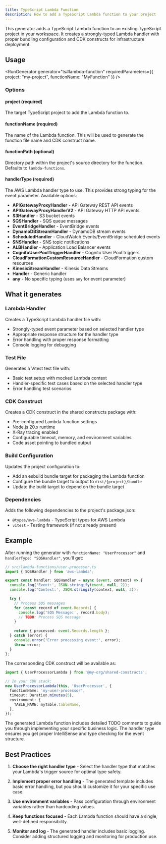 ```yaml
---
title: TypeScript Lambda Function
description: How to add a TypeScript Lambda function to your project
---
```



<Prerequisites />

This generator adds a TypeScript Lambda function to an existing TypeScript project in your workspace. It creates a strongly-typed Lambda handler with proper bundling configuration and CDK constructs for infrastructure deployment.

## Usage

<RunGenerator generator="ts#lambda-function" requiredParameters={{
  project: "my-project",
  functionName: "MyFunction"
}} />

### Options

#### project (required)
The target TypeScript project to add the Lambda function to.

#### functionName (required)
The name of the Lambda function. This will be used to generate the function file name and CDK construct name.

#### functionPath (optional)
Directory path within the project's source directory for the function. Defaults to `lambda-functions`.

#### handlerType (required)
The AWS Lambda handler type to use. This provides strong typing for the event parameter. Available options:

- **APIGatewayProxyHandler** - API Gateway REST API events
- **APIGatewayProxyHandlerV2** - API Gateway HTTP API events  
- **S3Handler** - S3 bucket events
- **SQSHandler** - SQS queue messages
- **EventBridgeHandler** - EventBridge events
- **DynamoDBStreamHandler** - DynamoDB stream events
- **ScheduledHandler** - CloudWatch Events/EventBridge scheduled events
- **SNSHandler** - SNS topic notifications
- **ALBHandler** - Application Load Balancer events
- **CognitoUserPoolTriggerHandler** - Cognito User Pool triggers
- **CloudFormationCustomResourceHandler** - CloudFormation custom resources
- **KinesisStreamHandler** - Kinesis Data Streams
- **Handler** - Generic handler
- **any** - No specific typing (uses `any` for event parameter)

## What it generates

### Lambda Handler
Creates a TypeScript Lambda handler file with:
- Strongly-typed event parameter based on selected handler type
- Appropriate response structure for the handler type
- Error handling with proper response formatting
- Console logging for debugging

### Test File
Generates a Vitest test file with:
- Basic test setup with mocked Lambda context
- Handler-specific test cases based on the selected handler type
- Error handling test scenarios

### CDK Construct
Creates a CDK construct in the shared constructs package with:
- Pre-configured Lambda function settings
- Node.js 20.x runtime
- X-Ray tracing enabled
- Configurable timeout, memory, and environment variables
- Code asset pointing to bundled output

### Build Configuration
Updates the project configuration to:
- Add an esbuild bundle target for packaging the Lambda function
- Configure the bundle target to output to `dist/{project}/bundle`
- Update the build target to depend on the bundle target

### Dependencies
Adds the following dependencies to the project's package.json:
- `@types/aws-lambda` - TypeScript types for AWS Lambda
- `vitest` - Testing framework (if not already present)

## Example

After running the generator with `functionName: "UserProcessor"` and `handlerType: "SQSHandler"`, you'll get:

```typescript
// src/lambda-functions/user-processor.ts
import { SQSHandler } from 'aws-lambda';

export const handler: SQSHandler = async (event, context) => {
  console.log('Event:', JSON.stringify(event, null, 2));
  console.log('Context:', JSON.stringify(context, null, 2));

  try {
    // Process SQS messages
    for (const record of event.Records) {
      console.log('SQS Message:', record.body);
      // TODO: Process SQS message
    }
    
    return { processed: event.Records.length };
  } catch (error) {
    console.error('Error processing event:', error);
    throw error;
  }
};
```

The corresponding CDK construct will be available as:

```typescript
import { UserProcessorLambda } from '@my-org/shared-constructs';

// In your CDK stack:
new UserProcessorLambda(this, 'UserProcessor', {
  functionName: 'my-user-processor',
  timeout: Duration.minutes(5),
  environment: {
    TABLE_NAME: myTable.tableName,
  },
});
```

<Aside type="tip">
The generated Lambda function includes detailed TODO comments to guide you through implementing your specific business logic. The handler type ensures you get proper IntelliSense and type checking for the event structure.
</Aside>

## Best Practices

1. **Choose the right handler type** - Select the handler type that matches your Lambda's trigger source for optimal type safety.

2. **Implement proper error handling** - The generated template includes basic error handling, but you should customize it for your specific use case.

3. **Use environment variables** - Pass configuration through environment variables rather than hardcoding values.

4. **Keep functions focused** - Each Lambda function should have a single, well-defined responsibility.

5. **Monitor and log** - The generated handler includes basic logging. Consider adding structured logging and monitoring for production use.